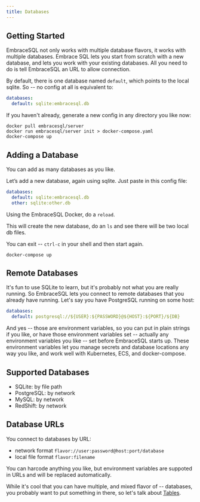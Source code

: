 ```yaml
---
title: Databases
---
```


## Getting Started

EmbraceSQL not only works with multiple database flavors, it works with multiple databases. Embrace SQL lets you start from scratch with a new database, and lets you work with your existing databases. All you need to do is tell EmbraceSQL an URL to allow connection.

By default, there is one database named `default`, which points to the local sqlite. So -- no config at all is equivalent to:

```yaml title="embracesql.yaml"
databases:
  default: sqlite:embracesql.db
```

If you haven't already, generate a new config in any directory you like now:

```shell
docker pull embracesql/server
docker run embracesql/server init > docker-compose.yaml
docker-compose up
```

## Adding a Database

You can add as many databases as you like.

Let’s add a new database, again using sqlite. Just paste in this config file:

```yml title="embracesql.yaml"
databases:
  default: sqlite:embracesql.db
  other: sqlite:other.db
```

Using the EmbraceSQL Docker, do a `reload`. 

This will create the new database, do an `ls` and see there will be two local db files.

You can exit -- `ctrl-c` in your shell and then start again.

```shell
docker-compose up
```

## Remote Databases

It's fun to use SQLite to learn, but it's probably not what you are really running. So EmbraceSQL lets you connect to remote databases that you already have running. Let's say you have PostgreSQL running on some host:

```yaml title="embracesql.yaml"
databases:
  default: postgresql://${USER}:${PASSWORD}@${HOST}:${PORT}/${DB}
```

And yes -- those are environment variables, so you can put in plain strings if you like, or have those environment variables set -- actually any environment variables you like -- set before EmbraceSQL starts up. These environment variables let you manage secrets and database locations any way you like, and work well with Kubernetes, ECS, and docker-compose.

## Supported Databases

- SQLite: by file path
- PostgreSQL: by network
- MySQL: by network
- RedShift: by network

## Database URLs

You connect to databases by URL:

- network format `flavor://user:password@host:port/database`
- local file format `flavor:filename`

You can harcode anything you like, but environment variables are suppoted in URLs and will be replaced automatically.

While it's cool that you can have multiple, and mixed flavor of -- databases, you probably want to put something in there, so let's talk about [Tables](./tables).
